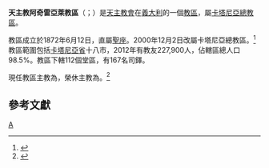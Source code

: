 {{Refimprove|time=2019-10-09T11:25:24+00:00}}
{{NoteTA
|1=zh-hk:安多尼; zh-mo:安多尼; zh-tw:安東尼;
}}
{{Infobox diocese
|name =阿奇雷亞萊
|jurisdiction = 教區
|latin = Dioecesis Iaciensis
|local = 
|border = catholic
|image = Diocesi di Acireale.png
|image_size = 
|image_alt = 
|caption = 教區範圍
|image2 = Acireale piazza duomo1.jpg
|caption2 =聖母升天主教座堂
|location = [[義大利|義大利]]
|rite = [[羅馬禮|羅馬禮]]
|territory = [[卡塔尼亞省|卡塔尼亞省]]十八市
|population =227,900
|patron = 
|province = [[天主教卡塔尼亞總教區|卡塔尼亞]]
|established = 1872年
|cathedral = [[聖母升天主教座堂_(阿奇雷亞萊)|聖母升天主教座堂]]
|co-cathedral = 
|leadership = 主教 
|website =[http://www.diocesi.acireale.ct.it/ 官方網頁]
|pope = {{incumbent pope}}
|ordinary = {{link-en|安多尼·拉斯潘蒂|Antonino Raspanti}}
|coadjutor bishop = 
|auxiliary = 
|emeritus = {{link-en|庇護·維篤·維戈|Pio Vittorio Vigo}}
}}

'''天主教阿奇雷亞萊教區'''（{{lang-la|Dioecesis Iaciensis}}；{{lang-it|Diocesi di Acireale}}）是[[天主教會|天主教會]]在[[義大利|義大利]]的一個[[教區|教區]]，屬[[天主教卡塔尼亞總教區|卡塔尼亞總教區]]。

教區成立於1872年6月12日，直屬[[聖座|聖座]]。2000年12月2日改屬卡塔尼亞總教區。<ref>{{cite web |title=AGRIGENTINAE  CATANEN. MESSANEN. PANORMITANAE SYRACUSANAE ET ALIARUM |url=https://w2.vatican.va/content/john-paul-ii/la/apost_constitutions/documents/hf_jp-ii_apc_20001202_ad-maiori-consulendum.html |publisher=Libreria Editrice Vaticana |accessdate=2019-10-09 |archiveurl=https://web.archive.org/web/20191009112714/https://w2.vatican.va/content/john-paul-ii/la/apost_constitutions/documents/hf_jp-ii_apc_20001202_ad-maiori-consulendum.html |archivedate=2019-10-09 |language=la |date=2000-12-02 |dead-url=no }}</ref>教區範圍包括[[卡塔尼亞省|卡塔尼亞省]]十八市，2012年有教友227,900人，佔轄區總人口98.5%。教區下轄112個堂區，有167名司鐸。

現任教區主教為{{link-en|安多尼·拉斯潘蒂|Antonino Raspanti}}，榮休主教為{{link-en|庇護·維篤·維戈|Pio Vittorio Vigo}}。<ref>{{cite press release |title=RINUNCE E NOMINE, 26.07.2011 |url=https://press.vatican.va/content/salastampa/it/bollettino/pubblico/2011/07/26/0456/01131.html |publisher=Sala Stampa della Santa Sede |accessdate=2019-10-09 |archiveurl=https://web.archive.org/web/20191009105353/https://press.vatican.va/content/salastampa/it/bollettino/pubblico/2011/07/26/0456/01131.html |archivedate=2019-10-09 |language=it |date=2011-07-26 |dead-url=no }}</ref>

==參考文獻==
{{reflist}}

{{意大利天主教教區}}

[[Category:義大利天主教教區|A]]